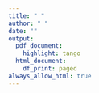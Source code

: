 ```yaml
---
title: " "
author: " "
date: ""
output: 
  pdf_document:
    highlight: tango
  html_document:
    df_print: paged
always_allow_html: true
---
```


\newpage
\begin{titlepage}
\begin{center}

\large
UNIVERSIDADE FEDERAL DE UBERLÂNDIA\\
FACULDADE DE ENGENHARIA ELÉTRICA\\
GRADUAÇÃO EM ENGENHARIA BIOMÉDICA\\[7cm]

\Large
\textbf{Heitor Pereira Nunes Fernandes Cunha}\\[2cm]

\textbf{\large Processamento de Sinais Biomédicos: Módulo 7}\\[10cm]

\large
Uberlândia, MG\\
2025

\end{center}
\end{titlepage}